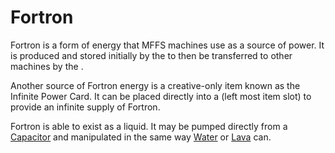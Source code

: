 # Fortron

Fortron is a form of energy that MFFS machines use as a source of power. It is produced and stored initially by the
[](@mffs:coercion_deriver) to then be transferred to other machines by the [](@fortron_capacitor).

Another source of Fortron energy is a creative-only item known as the Infinite Power Card.
It can be placed directly into a [](@fortron_capacitor) (left most item slot) to provide an infinite supply of Fortron.

Fortron is able to exist as a liquid.
It may be pumped directly from a [Capacitor](@fortron_capacitor) and manipulated in the same way [Water](@water) or
[Lava](@lava) can.
